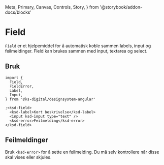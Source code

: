   Meta,
  Primary,
  Canvas,
  Controls,
  Story,
} from '@storybook/addon-docs/blocks'


<Meta of={FieldStories} />

# Field

`Field` er et hjelpemiddel for å automatisk koble sammen labels, input og feilmeldinger. Field kan brukes sammen med input, textarea og select.

<Primary />
<Controls />

## Bruk

```tsx
import {
  Field,
  FieldError,
  Label,
  Input,
} from '@ks-digital/designsystem-angular'

;<ksd-field>
  <ksd-label>Kort beskrivelse</ksd-label>
  <input ksd-input type="text" />
  <ksd-error>Feilmelding</ksd-error>
</ksd-field>
```

## Feilmeldinger

Bruk `<ksd-error>` for å sette en feilmelding. Du må selv kontrollere når disse skal vises eller skjules.

<Canvas of={FieldStories.Error} />
